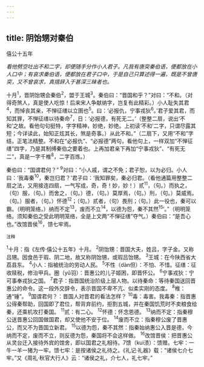 ```yaml
---
---
---
```

title: 阴饴甥对秦伯
---



僖公十五年

*看他劈空吐出不和二字，却便随手分作小人君子。凡我有唐突秦伯语，便都放在小人口中；有哀求秦伯语，便都放在君子口中，于是自己只算述得一遍，既是不曾唐突，又不曾哀求，真措辞入于甚深三昧者也。*

十月<sup>1</sup>，晋阴饴甥会秦伯<sup>2</sup>，盟于王城<sup>3</sup>。秦伯曰：“晋国和乎？”对曰：“不和。（对得奇煞人，真是使人吃惊！后来宋人争献纳字，岂复有此精彩。）小人耻失其君<sup>4</sup>，而悼丧其亲，不惮征缮以立圉也<sup>5</sup>。曰：‘必报仇，宁事戎狄<sup>6</sup>。’君子爱其君，而知其罪，不惮征缮以待秦命<sup>7</sup>，日：‘必报德，有死无二。’（整整二扇，说出‘不和’之故。看他句句挺特，字字精神，妙绝，妙绝。上初读‘不和’二字，只谓尽露其短；今详读此，始知正炫其长，煞是奇事。）从此不和。”（二扇下，又用“不和”字结，正笔法精整。不和在“必报仇”、“必报德”两句，看他句上，一样双加“不惮征缮”四字，乃是其制缚秦伯之要着也。上再加君亲下再加“宁事戎狄”、“有死无二”，真是一字千椎<sup>8</sup>，二字百炼。）

秦伯曰：“国谓君何？”
<sup>9</sup>对曰：“小人戚，谓之不免；君子恕，以为必归。小人曰：‘我毒秦<sup>10</sup>，秦岂归君？’君子曰：‘我知罪矣，秦必归君。（看他通篇用整整二扇之法，又用接连四扇，一气写成，奇，奇！妙，妙！）贰<sup>11</sup>，（句。）而执之，（句）服，（句。）而舍之，（句。）德，（句。）莫厚焉，（句。）刑，（句。）莫威焉。（句。）服者，（句。）怀德<sup>12</sup>；（句。）贰者，（句）畏刑；（句。）此一役也，秦可以霸。（明明笼络，）纳而不定<sup>13</sup>，废而不立<sup>14</sup>，以德为怨，秦不其然<sup>15</sup>’。”（明明笼络。须知秦伯之受此明明笼络，全是上文两“不惮征缮”夺气。）秦伯曰：“是吾心也。”改馆晋侯<sup>16</sup>，馈七牢焉。

<sup>注释</sup>

<sup>1</sup>十月：指《左传·僖公十五年》十月。
<sup>2</sup>阴饴甥：晋国大夫，姓吕，字子金。又称吕甥。因食邑于瑕、阴二地，故又称阴饴甥，或瑕吕饴甥。
<sup>3</sup>王城：在今陕西省大荔县东。
<sup>4</sup>小人：指被统治的劳动人民。
<sup>5</sup>不性（dàn但）：不怕、不惜。征缮：征收赎税，修治甲兵。圈（yǔ羽）：晋惠公的儿子姬困，即晋怀公。
<sup>6</sup>宁事戎狄：宁可事奉戎狄之国。
<sup>7</sup>君子：指晋国统治阶级上层人物。以待秦命：等待秦国送回晋惠公的命令。这一段外交辞令，表示晋国不卑不亢、似柔实刚的态度。
<sup>8</sup>椎：通“锤”。
<sup>9</sup>国谓君何？：晋国人对晋君的看法怎样？
<sup>10</sup>毒：毒害。我毒秦：指晋惠公得秦帮助，回国即了君位，帮背弃前约，拒割五城，并在秦国饥荒时不卖粮食给秦，还乘机攻打秦国。
<sup>11</sup>贰：有二心。
<sup>12</sup>怀德：怀念恩德。
<sup>13</sup>纳而不定：指秦穆公送晋惠公回国做国君，却又使他不安于位。
<sup>14</sup>废而不立：指秦穆公废了晋惠公，而又不为晋国立新君。
<sup>15</sup>以德为怨，秦不其然：指秦始纳惠公入晋是德，今纳而不定，废而不立，则反德为怨，秦国将不会这样做。
<sup>16</sup>改馆晋侯：把晋惠公从灵台迁入接待外宾的馆舍，即以国君之礼相待。7馈（kuì溃）：馈赠。七牢：一牛一羊一猪为一牢。馈七牢：是按诸侯之礼待之。《礼记·礼器》载：“诸侯七介七牢。”又《周礼·秋官大行人》云：“诸侯之礼，介七人，礼七牢。”